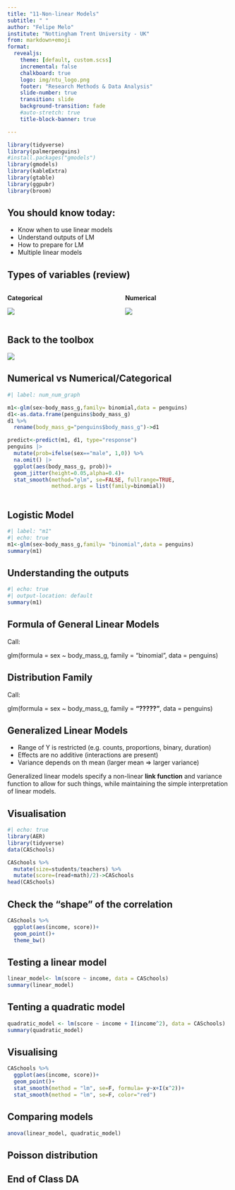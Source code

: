 ```yaml
---
title: "11-Non-linear Models"
subtitle: " "
author: "Felipe Melo"
institute: "Nottingham Trent University - UK"
from: markdown+emoji
format:
  revealjs:
    theme: [default, custom.scss]
    incremental: false
    chalkboard: true
    logo: img/ntu_logo.png
    footer: "Research Methods & Data Analysis"
    slide-number: true
    transition: slide
    background-transition: fade
    #auto-stretch: true
    title-block-banner: true

---
```


```r
library(tidyverse)
library(palmerpenguins)
#install.packages("gmodels")
library(gmodels)
library(kableExtra)
library(gtable)
library(ggpubr)
library(broom)


```


## You should know today:

- Know when to use linear models
- Understand outputs of LM
- How to prepare for LM
- Multiple linear models


## Types of variables (review)

::::{.columns}
:::{.column .fragment}
**Categorical**

![](https://static-assets.codecademy.com/Courses/Hypothesis-Testing/Intro_to_variable_types_3.png)

:::

:::{.column .fragment}
**Numerical**

![](https://static-assets.codecademy.com/Courses/Hypothesis-Testing/Intro_to_variable_types_4.png)

:::
::::

## Back to the toolbox

![](img/toolkit.png){fig-align="center"}

## Numerical vs Numerical/Categorical

```r
#| label: num_num_graph

m1<-glm(sex~body_mass_g,family= binomial,data = penguins)
d1<-as.data.frame(penguins$body_mass_g)
d1 %>% 
  rename(body_mass_g="penguins$body_mass_g")->d1

predict<-predict(m1, d1, type="response") 
penguins |> 
  mutate(prob=ifelse(sex=="male", 1,0)) %>% 
  na.omit() |> 
  ggplot(aes(body_mass_g, prob))+
  geom_jitter(height=0.05,alpha=0.4)+
  stat_smooth(method="glm", se=FALSE, fullrange=TRUE, 
              method.args = list(family=binomial))
 
```

## Logistic Model

```r
#| label: "m1"
#| echo: true
m1<-glm(sex~body_mass_g,family= "binomial",data = penguins)
summary(m1)
```

## Understanding the outputs

```r
#| echo: true
#| output-location: default
summary(m1)

```

## Formula of General Linear Models
Call:

glm(formula = sex ~ body_mass_g, family = "binomial", data = penguins)

## Distribution Family
Call:

glm(formula = sex ~ body_mass_g, family = **"?????"**, data = penguins)

## Generalized Linear Models

- Range of Y is restricted (e.g. counts, proportions, binary, duration)
- Effects are no additive (interactions are present)
- Variance depends on th mean (larger mean => larger variance)

Generalized linear models specify a non-linear **link function** and
variance function to allow for such things, while maintaining the
simple interpretation of linear models.

## Visualisation

```r
#| echo: true
library(AER)    
library(tidyverse)
data(CASchools)

CASchools %>% 
  mutate(size=students/teachers) %>% 
  mutate(score=(read+math)/2)->CASchools
head(CASchools)

```

## Check the "shape" of the correlation

```r
CASchools %>% 
  ggplot(aes(income, score))+
  geom_point()+
  theme_bw()

```

## Testing a linear model

```r
linear_model<- lm(score ~ income, data = CASchools)
summary(linear_model)
```

## Tenting a quadratic model

```r
quadratic_model <- lm(score ~ income + I(income^2), data = CASchools)
summary(quadratic_model)
```

## Visualising

```r
CASchools %>% 
  ggplot(aes(income, score))+
  geom_point()+
  stat_smooth(method = "lm", se=F, formula= y~x+I(x^2))+
  stat_smooth(method = "lm", se=F, color="red")

```

## Comparing models

```r

anova(linear_model, quadratic_model)
```

## Poisson distribution




## End of Class DA



